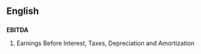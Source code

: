 ==English==
==={{abbreviation}}===
{{wikipedia}}
'''EBITDA'''
# Earnings Before Interest, Taxes, Depreciation and Amortization